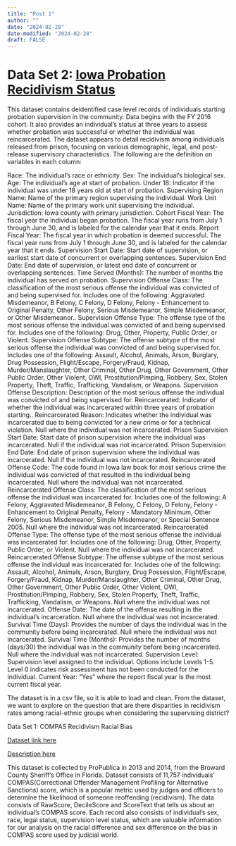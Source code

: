 ```yaml
---
title: "Post 1"
author: ""
date: "2024-02-28"
date-modified: "2024-02-28"
draft: FALSE
---
```

# Data Set 2: [Iowa Probation Recidivism Status](https://data.iowa.gov/Correctional-System/Iowa-Probation-Recidivism-Status/pax6-5xni/about_data)

This dataset contains deidentified case level records of individuals starting probation supervision in the community. Data begins with the FY 2016 cohort. It also provides an individual's status at three years to assess whether probation was successful or whether the individual was reincarcerated. The dataset appears to detail recidivism among individuals released from prison, focusing on various demographic, legal, and post-release supervisory characteristics. The following are the definition on variables in each column:

Race: The individual's race or ethnicity.
Sex: The individual's biological sex.
Age: The individual's age at start of probation.
Under 18: Indicator if the individual was under 18 years old at start of probation.
Supervising Region Name: Name of the primary region supervising the individual.
Work Unit Name: Name of the primary work unit supervising the individual.
Jurisdiction: Iowa county with primary jurisdiction.
Cohort Fiscal Year: The fiscal year the individual began probation. The fiscal year runs from July 1 through June 30, and is labeled for the calendar year that it ends.
Report Fiscal Year: The fiscal year in which probation is deemed successful. The fiscal year runs from July 1 through June 30, and is labeled for the calendar year that it ends.
Supervision Start Date: Start date of supervision, or earliest start date of concurrent or overlapping sentences.
Supervision End Date: End date of supervision, or latest end date of concurrent or overlapping sentences.
Time Served (Months): The number of months the individual has served on probation.
Supervision Offense Class: The classification of the most serious offense the individual was convicted of and being supervised for. Includes one of the following: Aggravated Misdemeanor, B Felony, C Felony, D Felony, Felony - Enhancement to Original Penalty, Other Felony, Serious Misdemeanor, Simple Misdemeanor, or Other Misdemeanor..
Supervision Offense Type: The offense type of the most serious offense the individual was convicted of and being supervised for. Includes one of the following: Drug, Other, Property, Public Order, or Violent.
Supervision Offense Subtype: The offense subtype of the most serious offense the individual was convicted of and being supervised for. Includes one of the following: Assault, Alcohol, Animals, Arson, Burglary, Drug Possession, Flight/Escape, Forgery/Fraud, Kidnap, Murder/Manslaughter, Other Criminal, Other Drug, Other Government, Other Public Order, Other Violent, OWI, Prostitution/Pimping, Robbery, Sex, Stolen Property, Theft, Traffic, Trafficking, Vandalism, or Weapons.
Supervision Offense Description: Description of the most serious offense the individual was convicted of and being supervised for.
Reincarcerated: Indicator of whether the individual was incarcerated within three years of probation starting..
Reincarcerated Reason: Indicates whether the individual was incarcerated due to being convicted for a new crime or for a technical violation. Null where the individual was not incarcerated.
Prison Supervision Start Date: Start date of prison supervision where the individual was incarcerated. Null if the individual was not incarcerated.
Prison Supervision End Date: End date of prison supervision where the individual was incarcerated. Null if the individual was not incarcerated.
Reincarcerated Offense Code: The code found in Iowa law book for most serious crime the individual was convicted of that resulted in the individual being incarcerated. Null where the individual was not incarcerated.
Reincarcerated Offense Class: The classification of the most serious offense the individual was incarcerated for. Includes one of the following: A Felony, Aggravated Misdemeanor, B Felony, C Felony, D Felony, Felony - Enhancement to Original Penalty, Felony - Mandatory Minimum, Other Felony, Serious Misdemeanor, Simple Misdemeanor, or Special Sentence 2005. Null where the individual was not incarcerated.
Reincarcerated Offense Type: The offense type of the most serious offense the individual was incarcerated for. Includes one of the following: Drug, Other, Property, Public Order, or Violent. Null where the individual was not incarcerated.
Reincarcerated Offense Subtype: The offense subtype of the most serious offense the individual was incarcerated for. Includes one of the following: Assault, Alcohol, Animals, Arson, Burglary, Drug Possession, Flight/Escape, Forgery/Fraud, Kidnap, Murder/Manslaughter, Other Criminal, Other Drug, Other Government, Other Public Order, Other Violent, OWI, Prostitution/Pimping, Robbery, Sex, Stolen Property, Theft, Traffic, Trafficking, Vandalism, or Weapons. Null where the individual was not incarcerated.
Offense Date: The date of the offense resulting in the individual's incarceration. Null where the individual was not incarcerated.
Survival Time (Days): Provides the number of days the individual was in the community before being incarcerated. Null where the individual was not incarcerated.
Survival Time (Months): Provides the number of months (days/30) the individual was in the community before being incarcerated. Null where the individual was not incarcerated.
Supervision Level: Supervision level assigned to the individual. Options include Levels 1-5. Level 0 indicates risk assessment has not been conducted for the individual.
Current Year: "Yes" where the report fiscal year is the most current fiscal year.
  
The dataset is in a csv file, so it is able to load and clean. From the dataset, we want to explore on the question that are there disparities in recidivism rates among racial-ethnic groups when considering the supervising district?

Data Set 1: COMPAS Recidivism Racial Bias

[Dataset link here](https://github.com/propublica/compas-analysis)

[Description here](https://www.propublica.org/article/how-we-analyzed-the-compas-recidivism-algorithm)

This dataset is collected by ProPublica in 2013 and 2014, from the Broward County Sheriff’s Office in Florida. Dataset consists of 11,757 individuals' COMPAS(Correctional Offender Management Profiling for Alternative Sanctions) score, which is a popular metric used by judges and officers to determine the likelihood of someone reoffending (recidivism). The data consists of RawScore, DecileScore and ScoreText that tells us about an individual's COMPAS score. Each record also consists of individual's sex, race, legal status, supervision level status, which are valuable information for our analysis on the racial difference and sex difference on the bias in COMPAS score used by judicial world.
